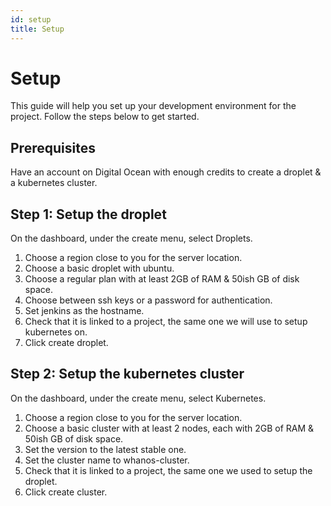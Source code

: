 ```yaml
---
id: setup
title: Setup
---
```


# Setup

This guide will help you set up your development environment for the project. Follow the steps below to get started.

## Prerequisites

Have an account on Digital Ocean with enough credits to create a droplet & a kubernetes cluster.

## Step 1: Setup the droplet

On the dashboard, under the create menu, select Droplets.

1. Choose a region close to you for the server location.
2. Choose a basic droplet with ubuntu.
3. Choose a regular plan with at least 2GB of RAM & 50ish GB of disk space.
4. Choose between ssh keys or a password for authentication.
5. Set jenkins as the hostname.
6. Check that it is linked to a project, the same one we will use to setup kubernetes on.
7. Click create droplet.

## Step 2: Setup the kubernetes cluster

On the dashboard, under the create menu, select Kubernetes.

1. Choose a region close to you for the server location.
2. Choose a basic cluster with at least 2 nodes, each with 2GB of RAM & 50ish GB of disk space.
3. Set the version to the latest stable one.
4. Set the cluster name to whanos-cluster.
5. Check that it is linked to a project, the same one we used to setup the droplet.
6. Click create cluster.
